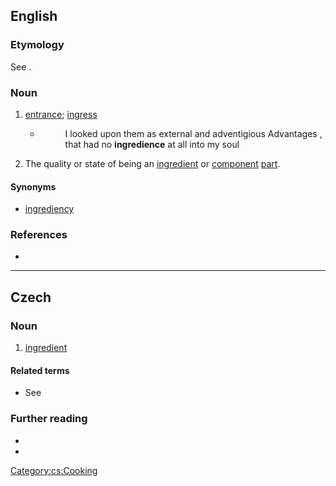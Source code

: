 ==English==

===Etymology===
See {{m|en|ingredient}}.

===Noun===
{{en-noun|-}}

# {{lb|en|obsolete}} [[entrance]]; [[ingress]]
#* {{RQ:Hale Contemplations}}
#*:I looked upon them as external and adventigious Advantages , that had no '''ingredience''' at all into my soul
# {{lb|en|obsolete}} The quality or state of being an [[ingredient]] or [[component]] [[part]].

====Synonyms====
* [[ingrediency]]

===References===
* {{R:Webster 1913}}

----

==Czech==

===Noun===
{{cs-noun|g=f}}

# [[ingredient]]

====Related terms====
* See {{l|cs|gradace}}

===Further reading===
* {{R:PSJC}}
* {{R:SSJC}}

[[Category:cs:Cooking]]